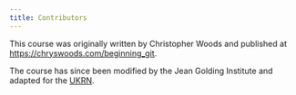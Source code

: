 ```yaml
---
title: Contributors
---
```


This course was originally written by Christopher Woods and published at <https://chryswoods.com/beginning_git>. 

The course has since been modified by the Jean Golding Institute and adapted for the [UKRN](https://www.ukrn.org/).
